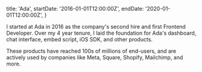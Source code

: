   title: 'Ada',
  startDate: '2016-01-01T12:00:00Z',
  endDate: '2020-01-01T12:00:00Z',
}

I started at Ada in 2016 as the company's second hire and first Frontend
Developer. Over my 4 year tenure, I laid the foundation for Ada's dashboard,
chat interface, embed script, iOS SDK, and other products. 

These products have reached 100s of millions of end-users, and are actively used
by companies like Meta, Square, Shopify, Mailchimp, and more.